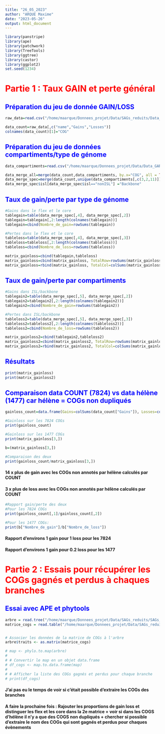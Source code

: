 ```yaml
---
title: "26_05_2023"
author: "ARQUE Maxime"
date: "2023-05-26"
output: html_document
---
```


```r
library(panstripe)
library(ape)
library(patchwork)
library(TreeTools)
library(ggtree)
library(castor)
library(ggplot2)
set.seed(1234)
```

# [ Partie 1 : Taux GAIN et perte général ]{style="color:red"}

## [ Préparation du jeu de donnée GAIN/LOSS ]{style="color:blue"}

```r
raw_data=read.csv("/home/maarque/Donnees_projet/Data/SAGs_reduits/Data_count/Count_BASH/family.txt", header=T, sep="\t", check.names = F)

data_count=raw_data[,c("name","Gains","Losses")]
colnames(data_count)[1]="COG"
```

## [ Préparation du jeu de données compartiments/type de génome ]{style="color:blue"}

```r
data_compartiments=read.csv("/home/maarque/Donnees_projet/Data/Data_GARDON/dNdS.core-flex.bb-isl.CommREF.txt", header=T, sep="\t", check.names = F)

data_merge_all=merge(data_count,data_compartiments, by.x="COG", all = TRUE)
data_merge_spec=merge(data_count,unique(data_compartiments[,c(3,2,11)]), by="COG", all= FALSE)
data_merge_spec$isl[data_merge_spec$isl=="nonISL"] ="Backbone"
```

## [ Taux de gain/perte par type de génome ]{style="color:blue"}

```r
#Gains dans le flex et le core
tablegain=table(data_merge_spec[,4], data_merge_spec[,2])
tablegain=tablegain[,2:length(colnames(tablegain))]
tablegain=cbind(Nombre_de_gain=rowSums(tablegain))

#Pertes dans le flex et le core
tableloss=table(data_merge_spec[,4], data_merge_spec[,3])
tableloss=tableloss[,2:length(colnames(tableloss))]
tableloss=cbind(Nombre_de_loss=rowSums(tableloss))

matrix_gainloss=cbind(tablegain,tableloss)
matrix_gainloss=cbind(matrix_gainloss, TotalRow=rowSums(matrix_gainloss))
matrix_gainloss=rbind(matrix_gainloss, TotalCol=colSums(matrix_gainloss))
```

## [ Taux de gain/perte par compartiments ]{style="color:blue"}

```r
#Gains dans ISL/backbone
tablegain2=table(data_merge_spec[,5], data_merge_spec[,2])
tablegain2=tablegain2[,2:length(colnames(tablegain2))]
tablegain2=cbind(Nombre_de_gain=rowSums(tablegain2))

#Pertes dans ISL/backbone
tableloss2=table(data_merge_spec[,5], data_merge_spec[,3])
tableloss2=tableloss2[,2:length(colnames(tableloss2))]
tableloss2=cbind(Nombre_de_loss=rowSums(tableloss2))

matrix_gainloss2=cbind(tablegain2,tableloss2)
matrix_gainloss2=cbind(matrix_gainloss2, TotalRow=rowSums(matrix_gainloss2))
matrix_gainloss2=rbind(matrix_gainloss2, TotalCol=colSums(matrix_gainloss2))
```

## [ Résultats ]{style="color:blue"}

```r
print(matrix_gainloss)
print(matrix_gainloss2)
```

## [ Comparaison data COUNT (7824) vs data hélène (1477) car hélène = COGs non dupliqués ]{style="color:blue"}

```r
gainloss_count=data.frame(Gains=colSums(data_count["Gains"]), Losses=colSums(data_count["Losses"]))

#Gainloss sur les 7824 COGs
print(gainloss_count)

#Gainloss sur les 1477 COGs
print(matrix_gainloss[3,])

b=(matrix_gainloss[3,])

#Comparaison des deux
print(gainloss_count/matrix_gainloss[3,])
```

#### 14 x plus de gain avec les COGs non annotés par hélène calculés par COUNT

#### 3 x plus de loss avec les COGs non annotés par hélène calculés par COUNT

```r
#Rapport gain/perte des deux
#Pour les 7824 COGs
print(gainloss_count[,1]/gainloss_count[,2])

#Pour les 1477 COGs:
print(b["Nombre_de_gain"]/b["Nombre_de_loss"])
```

#### Rapport d'environs 1 gain pour 1 loss pour les 7824

#### Rapport d'environs 1 gain pour 0.2 loss pour les 1477

# [ Partie 2 : Essais pour récupérer les COGs gagnés et perdus à chaques branches ]{style="color:red"}

## [ Essai avec APE et phytools ]{style="color:blue"}

```r
arbre = read.tree("/home/maarque/Donnees_projet/Data/SAGs_reduits/SAGs_reduits_reroot.nwk")
matrice_cogs = read.table("/home/maarque/Donnees_projet/Data/SAGs_reduits/matrix_SAGs_reduits.tab", header = TRUE, row.names = 1, sep = "\t", check.names = F)


# Associer les données de la matrice de COGs à l'arbre
arbre$traits <- as.matrix(matrice_cogs)

# map <- phylo.to.map(arbre)
# 
# # Convertir le map en un objet data.frame
# df_cogs <- map.to.data.frame(map)
# 
# # Afficher la liste des COGs gagnés et perdus pour chaque branche
# print(df_cogs)
```

#### J'ai pas eu le temps de voir si c'était possible d'extraire les COGs des branches

#### A faire la prochaine fois : Rajouter les proportions de gain loss et distinguer les flex et les core dans la 2e matrice + voir si dans les COGS d'hélène il n'y a que des COGS non dupliqués + chercher si possible d'extraire le nom des COGs qui sont gagnés et perdus pour chaques évènements
